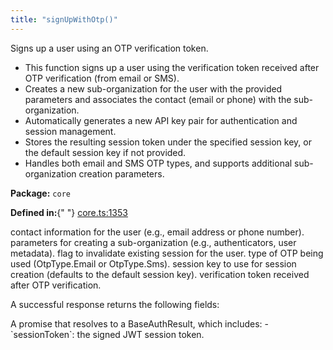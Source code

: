 ```yaml
---
title: "signUpWithOtp()"
---
```



<H3Bordered text="Overview" />

Signs up a user using an OTP verification token.

<ul>
  <li>
    This function signs up a user using the verification token received after
    OTP verification (from email or SMS).
  </li>
  <li>
    Creates a new sub-organization for the user with the provided parameters and
    associates the contact (email or phone) with the sub-organization.
  </li>
  <li>
    Automatically generates a new API key pair for authentication and session
    management.
  </li>
  <li>
    Stores the resulting session token under the specified session key, or the
    default session key if not provided.
  </li>
  <li>
    Handles both email and SMS OTP types, and supports additional
    sub-organization creation parameters.
  </li>
</ul>

<p>
  <strong>Package:</strong> <code>core</code>
</p>

<p>
  <strong>Defined in:</strong>{" "}
  <a href="https://github.com/tkhq/sdk/blob/main/packages/core/src/__clients__/core.ts#L1353">
    core.ts:1353
  </a>
</p>

<H3Bordered text="Parameters" />

<ParamField body="params" type="object" required={true} path="params">
  <Expandable title="params details">
    <NestedParam
      parentKey="params"
      childKey="contact"
      type="string"
      required={true}
    >
      contact information for the user (e.g., email address or phone number).
    </NestedParam>
    <NestedParam
      parentKey="params"
      childKey="createSubOrgParams"
      type="CreateSubOrgParams"
      required={false}
    >
      parameters for creating a sub-organization (e.g., authenticators, user
      metadata).
    </NestedParam>
    <NestedParam
      parentKey="params"
      childKey="invalidateExisting"
      type="boolean"
      required={false}
    >
      flag to invalidate existing session for the user.
    </NestedParam>
    <NestedParam
      parentKey="params"
      childKey="otpType"
      type="OtpType"
      required={true}
    >
      type of OTP being used (OtpType.Email or OtpType.Sms).
    </NestedParam>
    <NestedParam
      parentKey="params"
      childKey="sessionKey"
      type="string"
      required={false}
    >
      session key to use for session creation (defaults to the default session
      key).
    </NestedParam>
    <NestedParam
      parentKey="params"
      childKey="verificationToken"
      type="string"
      required={true}
    >
      verification token received after OTP verification.
    </NestedParam>
  </Expandable>
</ParamField>

<H3Bordered text="Response" />A successful response returns the following
fields:

<ResponseField name="returns" type="BaseAuthResult" required={true}>
  A promise that resolves to a BaseAuthResult, which includes: - `sessionToken`:
  the signed JWT session token.
</ResponseField>
